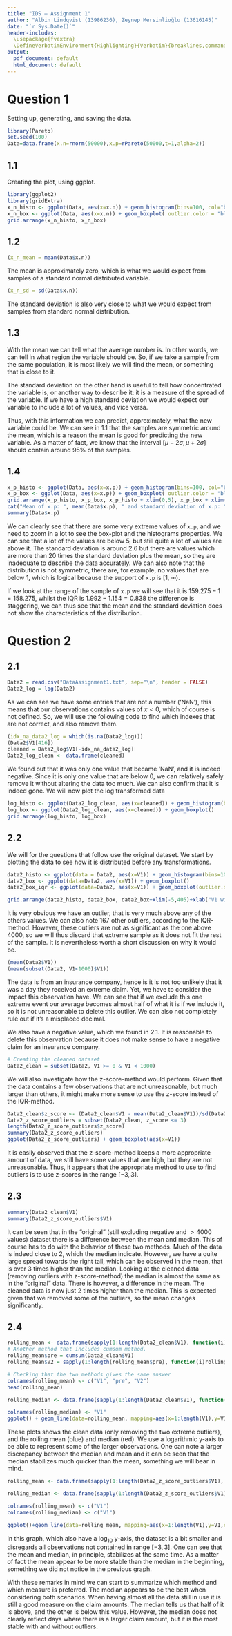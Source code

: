 ```yaml
---
title: "IDS — Assignment 1"
author: "Albin Lindqvist (13986236), Zeynep Mersinlioğlu (13616145)"
date: "`r Sys.Date()`"
header-includes:
  \usepackage{fvextra}
  \DefineVerbatimEnvironment{Highlighting}{Verbatim}{breaklines,commandchars=\\\{\}}
output:
  pdf_document: default
  html_document: default
---
```

<style type="text/css">

h1.title {

  text-align: center;
}
h4.author {
  text-align: center;
}
h4.date {
  text-align: center;
}
</style>


# Question 1

Setting up, generating, and saving the data. 

```r
library(Pareto)
set.seed(100)
Data=data.frame(x.n=rnorm(50000),x.p=rPareto(50000,t=1,alpha=2))
```

## 1.1

Creating the plot, using ggplot.

```r
library(ggplot2)
library(gridExtra)
x_n_histo <- ggplot(Data, aes(x=x.n)) + geom_histogram(bins=100, col="black", fill="grey") 
x_n_box <- ggplot(Data, aes(x=x.n)) + geom_boxplot( outlier.color = "black")
grid.arrange(x_n_histo, x_n_box)
```

## 1.2

```r
(x_n_mean = mean(Data$x.n))
```

The mean is approximately zero, which is what we would expect from samples of a standard normal distributed variable.

```r
(x_n_sd = sd(Data$x.n))
```

The standard deviation is also very close to what we would expect from samples from standard normal distribution.

## 1.3

With the mean we can tell what the average number is. In other words, we can tell in what region the variable should be. So, if we take a sample from the same population, it is most likely we will find the mean, or something that is close to it.

The standard deviation on the other hand is useful to tell how concentrated the variable is, or another way to describe it: it is a measure of the spread of the variable. If we have a high standard deviation we would expect our variable to include a lot of values, and vice versa.

Thus, with this information we can predict, approximately, what the new variable could be. We can see in 1.1 that the samples are symmetric around the mean, which is a reason the mean is good for predicting the new variable. As a matter of fact, we know that the interval $[\mu-2\sigma,\mu+2\sigma]$ should contain around $95\%$ of the samples.

## 1.4

```r
x_p_histo <- ggplot(Data, aes(x=x.p)) + geom_histogram(bins=100, col="black", fill="grey")
x_p_box <- ggplot(Data, aes(x=x.p)) + geom_boxplot( outlier.color = "black")
grid.arrange(x_p_histo, x_p_box, x_p_histo + xlim(0,5), x_p_box + xlim(0,5))
cat("Mean of x.p: ", mean(Data$x.p), " and standard deviation of x.p: ", sd(Data$x.p), " the median of x.p: ", median(Data$x.p), ".\n", sep = "")
summary(Data$x.p)
```

We can clearly see that there are some very extreme values of `x.p`, and we need to zoom in a lot to see the box-plot and the histograms properties. We can see that a lot of the values are below $5$, but still quite a lot of values are above it. The standard deviation is around $2.6$ but there are values which are more than 20 times the standard deviation plus the mean, so they are inadequate to describe the data accurately. We can also note that the distribution is not symmetric, there are, for example, no values that are below 1, which is logical because the support of `x.p` is $[1,\infty)$.

If we look at the range of the sample of `x.p` we will see that it is $159.275-1=158.275$, whilst the IQR is $1.992-1.154=0.838$ the difference is staggering, we can thus see that the mean and the standard deviation does not show the characteristics of the distribution.

# Question 2

## 2.1

```r
Data2 = read.csv("DataAssignment1.txt", sep="\n", header = FALSE)
Data2_log = log(Data2)
```

As we can see we have some entries that are not a number ('NaN'), this means that our observations contains values of $x<0$, which of course is not defined. So, we will use the following code to find which indexes that are not correct, and also remove them.

```r
(idx_na_data2_log = which(is.na(Data2_log)))
(Data2$V1[416])
cleaned = Data2_log$V1[-idx_na_data2_log]
Data2_log_clean <- data.frame(cleaned)
```

We found out that it was only one value that became 'NaN', and it is indeed negative. Since it is only one value that are below 0, we can relatively safely remove it without altering the data too much. We can also confirm that it is indeed gone. We will now plot the log transformed data

```r
log_histo <- ggplot(Data2_log_clean, aes(x=cleaned)) + geom_histogram(bins=50, fill="black", col="grey")
log_box <- ggplot(Data2_log_clean, aes(x=cleaned)) + geom_boxplot()
grid.arrange(log_histo, log_box)
```

## 2.2
We will for the questions that follow use the original dataset. We start by plotting the data to see how it is distributed before any transformations.

```r
data2_histo <- ggplot(data = Data2, aes(x=V1)) + geom_histogram(bins=100, fill="black", col="grey")
data2_box <- ggplot(data=Data2, aes(x=V1)) + geom_boxplot()
data2_box_iqr <- ggplot(data=Data2, aes(x=V1)) + geom_boxplot(outlier.shape = 0, outlier.stroke = 0) + xlim(median(Data2$V1)-1.5*IQR(Data2$V1), median(Data2$V1)+1.5*IQR(Data2$V1))+xlab("V1 without outliers with IQR-method")

grid.arrange(data2_histo, data2_box, data2_box+xlim(-5,405)+xlab("V1 without largest observation"),data2_box_iqr )
```

It is very obvious we have an outlier, that is very much above any of the others values. We can also note 167 other outliers, according to the IQR-method. However, these outliers are not as significant as the one above $4000$, so we will thus discard that extreme sample as it does not fit the rest of the sample. It is nevertheless worth a short discussion on why it would be.

```r
(mean(Data2$V1))
(mean(subset(Data2, V1<1000)$V1))
```

The data is from an insurance company, hence is it is not too unlikely that it was a day they received an extreme claim. Yet, we have to consider the impact this observation have. We can see that if we exclude this one extreme event our average becomes almost half of what it is if we include it, so it is not unreasonable to delete this outlier. We can also not completely rule out if it's a misplaced decimal.

We also have a negative value, which we found in 2.1. It is reasonable to delete this observation because it does not make sense to have a negative claim for an insurance company.

```r
# Creating the cleaned dataset
Data2_clean = subset(Data2, V1 >= 0 & V1 < 1000)
```

We will also investigate how the z-score-method would perform. Given that the data contains a few observations that are not unreasonable, but much larger than others, it might make more sense to use the z-score instead of the IQR-method.
```r
Data2_clean$z_score <- (Data2_clean$V1 - mean(Data2_clean$V1))/sd(Data2_clean$V1)
Data2_z_score_outliers = subset(Data2_clean, z_score <= 3)
length(Data2_z_score_outliers$z_score)
summary(Data2_z_score_outliers)
ggplot(Data2_z_score_outliers) + geom_boxplot(aes(x=V1))
```
It is easily observed that the z-score-method keeps a more appropriate amount of data, we still have some values that are high, but they are not unreasonable. Thus, it appears that the appropriate method to use to find outliers is to use z-scores in the range $[-3,3]$.


## 2.3

```r
summary(Data2_clean$V1)
summary(Data2_z_score_outliers$V1)
```
It can be seen that in the "original" (still excluding negative and $>4000$ values) dataset there is a difference between the mean and median. This of course has to do with the behavior of these two methods. Much of the data is indeed close to 2, which the median indicate. However, we have a quite large spread towards the right tail, which can be observed in the mean, that is over $3$ times higher than the median.
Looking at the cleaned data (removing outliers with z-score-method) the median is almost the same as in the "original" data. There is however, a difference in the mean. The cleaned data is now just $2$ times higher than the median. This is expected given that we removed some of the outliers, so the mean changes significantly.


## 2.4
```r
rolling_mean <- data.frame(sapply(1:length(Data2_clean$V1), function(i)mean(Data2_clean$V1[1:i])))
# Another method that includes cumsum method.
rolling_mean$pre = cumsum(Data2_clean$V1)
rolling_mean$V2 = sapply(1:length(rolling_mean$pre), function(i)rolling_mean$pre[i]/i)

# Checking that the two methods gives the same answer
colnames(rolling_mean) <- c("V1", "pre", "V2")
head(rolling_mean)

rolling_median <- data.frame(sapply(1:length(Data2_clean$V1), function(i)median(Data2_clean$V1[1:i])))

colnames(rolling_median) <- "V1"
ggplot() + geom_line(data=rolling_mean, mapping=aes(x=1:length(V1),y=V1,colour="mean")) + geom_line(data=rolling_median, mapping=aes(x=1:length(V1),y=V1,colour="median")) + geom_point(data=Data2_clean, aes(x=1:length(V1),y=V1, colour="observation"), alpha=0.2) + labs(x="Day",y="Claims (log10)",title = "All data except extreme outliers", colour="Type") + scale_y_log10()

```

These plots shows the clean data (only removing the two extreme outliers), and the rolling mean (blue) and median (red). We use a logarithmic y-axis to be able to represent some of the larger observations. One can note a larger discrepancy between the median and mean and it can be seen that the median stabilizes much quicker than the mean, something we will bear in mind.

```r
rolling_mean <- data.frame(sapply(1:length(Data2_z_score_outliers$V1), function(i)mean(Data2_z_score_outliers$V1[1:i])))

rolling_median <- data.frame(sapply(1:length(Data2_z_score_outliers$V1), function(i)median(Data2_z_score_outliers$V1[1:i])))

colnames(rolling_mean) <- c("V1")
colnames(rolling_median) <- c("V1")

ggplot()+geom_line(data=rolling_mean, mapping=aes(x=1:length(V1),y=V1,colour="mean")) + geom_line(data=rolling_median, mapping=aes(x=1:length(V1),y=V1,colour="median")) + geom_point(data=Data2_z_score_outliers, aes(x=1:length(V1),y=V1, colour="observation"),alpha=0.2) + labs(x="Day",y="Claims (log10)",title = "Outliers removed via z-score-method", colour="Type") + scale_y_log10()
```

In this graph, which also have a $\log_{10}$ y-axis, the dataset is a bit smaller and disregards all observations not contained in range $[-3,3]$. One can see that the mean and median, in principle, stabilizes at the same time. As a matter of fact the mean appear to be more stable than the median in the beginning, something we did not notice in the previous graph.

With these remarks in mind we can start to summarize which method and which measure is preferred. The median appears to be the best when considering both scenarios. When having almost all the data still in use it is still a good measure on the claim amounts. The median tells us that half of it is above, and the other is below this value. However, the median does not clearly reflect days where there is a larger claim amount, but it is the most stable with and without outliers.
